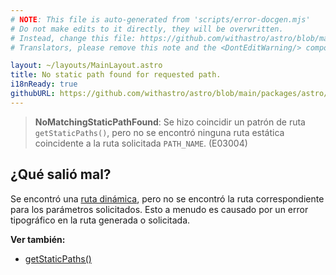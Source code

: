 ```yaml
---
# NOTE: This file is auto-generated from 'scripts/error-docgen.mjs'
# Do not make edits to it directly, they will be overwritten.
# Instead, change this file: https://github.com/withastro/astro/blob/main/packages/astro/src/core/errors/errors-data.ts
# Translators, please remove this note and the <DontEditWarning/> component.

layout: ~/layouts/MainLayout.astro
title: No static path found for requested path.
i18nReady: true
githubURL: https://github.com/withastro/astro/blob/main/packages/astro/src/core/errors/errors-data.ts
---
```


> **NoMatchingStaticPathFound**: Se hizo coincidir un patrón de ruta `getStaticPaths()`, pero no se encontró ninguna ruta estática coincidente a la ruta solicitada `PATH_NAME`. (E03004)

## ¿Qué salió mal?

Se encontró una [ruta dinámica](/es/core-concepts/routing/#rutas-dinámicas), pero no se encontró la ruta correspondiente para los parámetros solicitados. Esto a menudo es causado por un error tipográfico en la ruta generada o solicitada.

**Ver también:**

-  [getStaticPaths()](/es/reference/api-reference/#getstaticpaths)

